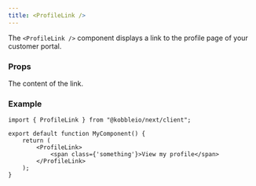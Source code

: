 ```yaml
---
title: <ProfileLink />
---
```


The `<ProfileLink />` component displays a link to the profile page of your customer portal.

### Props

<ParamField path="children" type="ReactNode" required={true}>
    The content of the link.
</ParamField>

### Example

```tsx
import { ProfileLink } from "@kobbleio/next/client";

export default function MyComponent() {
    return (
        <ProfileLink>
            <span class={'something'}>View my profile</span>
        </ProfileLink>
    );
}
```

